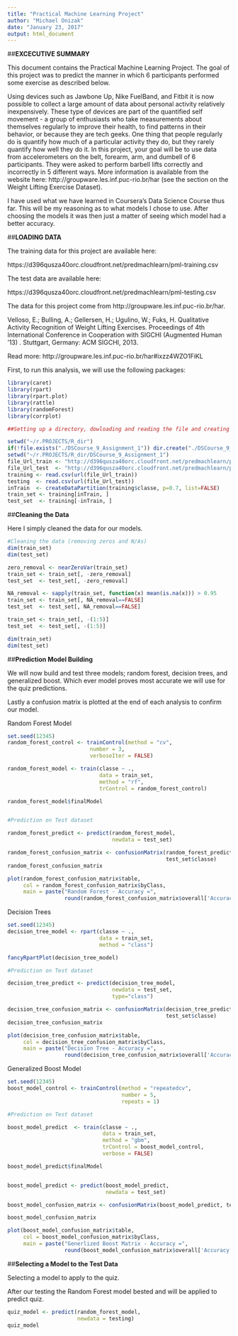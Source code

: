 ---
title: "Practical Machine Learning Project"
author: "Michael Onizak"
date: "January 23, 2017"
output: html_document
---

##**EXCECUTIVE SUMMARY**


This document contains the Practical Machine Learning Project. The goal of this project was to predict the manner in which 6 participants performed some exercise as described below. 

Using devices such as Jawbone Up, Nike FuelBand, and Fitbit it is now possible to collect a large amount of data about personal activity relatively inexpensively. These type of devices are part of the quantified self movement - a group of enthusiasts who take measurements about themselves regularly to improve their health, to find patterns in their behavior, or because they are tech geeks. One thing that people regularly do is quantify how much of a particular activity they do, but they rarely quantify how well they do it. In this project, your goal will be to use data from accelerometers on the belt, forearm, arm, and dumbell of 6 participants. They were asked to perform barbell lifts correctly and incorrectly in 5 different ways. More information is available from the website here: http://groupware.les.inf.puc-rio.br/har (see the section on the Weight Lifting Exercise Dataset).

I have used what we have learned in Coursera's Data Science Course thus far. This will be my reasoning as to what models I chose to use. After choosing the models it was then just a matter of seeing which model had a better accuracy.

##**LOADING DATA**

The training data for this project are available here:

https://d396qusza40orc.cloudfront.net/predmachlearn/pml-training.csv

The test data are available here:

https://d396qusza40orc.cloudfront.net/predmachlearn/pml-testing.csv

The data for this project come from http://groupware.les.inf.puc-rio.br/har.

Velloso, E.; Bulling, A.; Gellersen, H.; Ugulino, W.; Fuks, H. Qualitative Activity Recognition of Weight Lifting Exercises. Proceedings of 4th International Conference in Cooperation with SIGCHI (Augmented Human '13) . Stuttgart, Germany: ACM SIGCHI, 2013.

Read more: http://groupware.les.inf.puc-rio.br/har#ixzz4WZO1FiKL

First, to run this analysis, we will use the following packages:

```{r, echo=TRUE, results="HIDE"}
library(caret)
library(rpart)
library(rpart.plot)
library(rattle)
library(randomForest)
library(corrplot)

##Setting up a directory, dowloading and reading the file and creating a partition

setwd("~/r.PROJECTS/R_dir") 
if(!file.exists("./DSCourse_9_Assignment_1")) dir.create("./DSCourse_9_Assignment_1")
setwd("~/r.PROJECTS/R_dir/DSCourse_9_Assignment_1")
file_Url_train <- "http://d396qusza40orc.cloudfront.net/predmachlearn/pml-training.csv"
file_Url_test  <- "http://d396qusza40orc.cloudfront.net/predmachlearn/pml-testing.csv"
training <- read.csv(url(file_Url_train))
testing  <- read.csv(url(file_Url_test))
inTrain  <- createDataPartition(training$classe, p=0.7, list=FALSE)
train_set <- training[inTrain, ]
test_set  <- training[-inTrain, ]
```

##**Cleaning the Data**

Here I simply cleaned the data for our models.

```{r, echo=TRUE, results="HIDE"}

#Cleaning the data (removing zeros and N/As)
dim(train_set)
dim(test_set)

zero_removal <- nearZeroVar(train_set)
train_set <- train_set[, -zero_removal]
test_set  <- test_set[, -zero_removal]

NA_removal <- sapply(train_set, function(x) mean(is.na(x))) > 0.95
train_set <- train_set[, NA_removal==FALSE]
test_set  <- test_set[, NA_removal==FALSE]

train_set <- train_set[, -(1:5)]
test_set  <- test_set[, -(1:5)]

dim(train_set)
dim(test_set)


```


##**Prediction Model Building**

We will now build and test three models; random forest, decision trees, and generalized boost. Which ever model proves most accurate we will use for the quiz predictions. 

Lastly a confusion matrix is plotted at the end of each analysis to confirm our model.

Random Forest Model

```{r, echo=TRUE, results="HIDE"}

set.seed(12345)
random_forest_control <- trainControl(method = "cv", 
                          number = 3, 
                          verboseIter = FALSE)

random_forest_model <- train(classe ~ ., 
                             data = train_set, 
                             method = "rf", 
                             trControl = random_forest_control)

random_forest_model$finalModel


#Prediction on Test dataset

random_forest_predict <- predict(random_forest_model, 
                                 newdata = test_set)

random_forest_confusion_matrix <- confusionMatrix(random_forest_predict, 
                                                  test_set$classe)
random_forest_confusion_matrix

plot(random_forest_confusion_matrix$table, 
     col = random_forest_confusion_matrix$byClass, 
     main = paste("Random Forest - Accuracy =",
                  round(random_forest_confusion_matrix$overall['Accuracy'], 4)))

```

Decision Trees

```{r, echo=TRUE, results="HIDE"}

set.seed(12345)
decision_tree_model <- rpart(classe ~ ., 
                             data = train_set, 
                             method = "class")

fancyRpartPlot(decision_tree_model)

#Prediction on Test dataset

decision_tree_predict <- predict(decision_tree_model, 
                                 newdata = test_set, 
                                 type="class")

decision_tree_confusion_matrix <- confusionMatrix(decision_tree_predict, 
                                                  test_set$classe)
decision_tree_confusion_matrix

plot(decision_tree_confusion_matrix$table, 
     col = decision_tree_confusion_matrix$byClass, 
     main = paste("Decision Tree - Accuracy =",
                  round(decision_tree_confusion_matrix$overall['Accuracy'], 4)))
```

Generalized Boost Model

```{r, echo=TRUE, results="HIDE"}

set.seed(12345)
boost_model_control <- trainControl(method = "repeatedcv", 
                                    number = 5, 
                                    repeats = 1)

#Prediction on Test dataset

boost_model_predict  <- train(classe ~ ., 
                              data = train_set, 
                              method = "gbm", 
                              trControl = boost_model_control, 
                              verbose = FALSE)

boost_model_predict$finalModel


boost_model_predict <- predict(boost_model_predict,
                               newdata = test_set)

boost_model_confusion_matrix <- confusionMatrix(boost_model_predict, test_set$classe)

boost_model_confusion_matrix

plot(boost_model_confusion_matrix$table, 
     col = boost_model_confusion_matrix$byClass, 
     main = paste("Generlized Boost Matrix - Accuracy =",
                  round(boost_model_confusion_matrix$overall['Accuracy'], 4)))
```


##**Selecting a Model to the Test Data**


Selecting a model to apply to the quiz. 


After our testing the Random Forest model bested and will be applied to predict quiz.

```{r, echo=TRUE, results="HIDE"}

quiz_model <- predict(random_forest_model, 
                      newdata = testing)
quiz_model

```